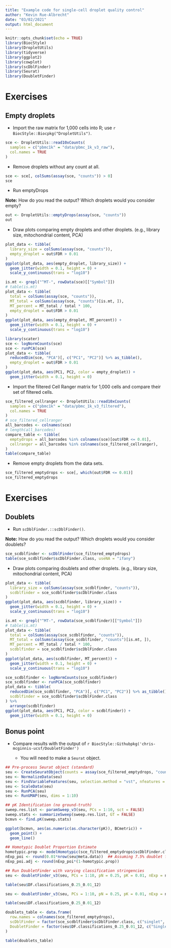 ```yaml
---
title: "Example code for single-cell droplet quality control"
author: "Kevin Rue-Albrecht"
date: "03/02/2021"
output: html_document
---
```


```r
knitr::opts_chunk$set(echo = TRUE)
library(BiocStyle)
library(DropletUtils)
library(tidyverse)
library(ggplot2)
library(cowplot)
library(scDblFinder)
library(Seurat)
library(DoubletFinder)
```

# Exercises

## Empty droplets

- Import the raw matrix for 1,000 cells into R; use `r BiocStyle::Biocpkg("DropletUtils")`.

```r
sce <- DropletUtils::read10xCounts(
  samples = c("pbmc1k" = "data/pbmc_1k_v3_raw"),
  col.names = TRUE
)
```

- Remove droplets without any count at all.

```r
sce <- sce[, colSums(assay(sce, "counts")) > 0]
sce
```

- Run emptyDrops

**Note:**
  How do you read the output?
  Which droplets would you consider empty?

```r
out <- DropletUtils::emptyDrops(assay(sce, "counts"))
out
```

- Draw plots comparing empty droplets and other droplets.
  (e.g., library size, mitochondrial content, PCA)

```r
plot_data <- tibble(
  library_size = colSums(assay(sce, "counts")),
  empty_droplet = out$FDR > 0.01
)
ggplot(plot_data, aes(empty_droplet, library_size)) +
  geom_jitter(width = 0.1, height = 0) +
  scale_y_continuous(trans = "log10")
```

```r
is.mt <- grepl("^MT-", rowData(sce)[["Symbol"]])
# table(is.mt)
plot_data <- tibble(
  total = colSums(assay(sce, "counts")),
  MT_total = colSums(assay(sce, "counts")[is.mt, ]),
  MT_percent = MT_total / total * 100,
  empty_droplet = out$FDR > 0.01
)
ggplot(plot_data, aes(empty_droplet, MT_percent)) +
  geom_jitter(width = 0.1, height = 0) +
  scale_y_continuous(trans = "log10")
```

```r
library(scater)
sce <- logNormCounts(sce)
sce <- runPCA(sce)
plot_data <- tibble(
  reducedDim(sce, "PCA")[, c("PC1", "PC2")] %>% as_tibble(),
  empty_droplet = out$FDR > 0.01
)
ggplot(plot_data, aes(PC1, PC2, color = empty_droplet)) +
  geom_jitter(width = 0.1, height = 0)
```

- Import the filtered Cell Ranger matrix for 1,000 cells and compare their set of filtered cells.

```r
sce_filtered_cellranger <- DropletUtils::read10xCounts(
  samples = c("pbmc1k" = "data/pbmc_1k_v3_filtered"),
  col.names = TRUE
)
# sce_filtered_cellranger
all_barcodes <- colnames(sce)
# length(all_barcodes)
compare_table <- tibble(
  emptydrops = all_barcodes %in% colnames(sce)[out$FDR <= 0.01],
  cellranger = all_barcodes %in% colnames(sce_filtered_cellranger),
)
table(compare_table)
```

- Remove empty droplets from the data sets.

```r
sce_filtered_emptydrops <- sce[, which(out$FDR <= 0.01)]
sce_filtered_emptydrops
```

# Exercises

## Doublets

- Run `scDblFinder.::scDblFinder()`.

**Note:**
  How do you read the output?
  Which droplets would you consider doublets?

```r
sce_scdblfinder <- scDblFinder(sce_filtered_emptydrops)
table(sce_scdblfinder$scDblFinder.class, useNA = "ifany")
```

- Draw plots comparing doublets and other droplets.
  (e.g., library size, mitochondrial content, PCA)

```r
plot_data <- tibble(
  library_size = colSums(assay(sce_scdblfinder, "counts")),
  scdblfinder = sce_scdblfinder$scDblFinder.class
)
ggplot(plot_data, aes(scdblfinder, library_size)) +
  geom_jitter(width = 0.1, height = 0) +
  scale_y_continuous(trans = "log10")
```

```r
is.mt <- grepl("^MT-", rowData(sce_scdblfinder)[["Symbol"]])
# table(is.mt)
plot_data <- tibble(
  total = colSums(assay(sce_scdblfinder, "counts")),
  MT_total = colSums(assay(sce_scdblfinder, "counts")[is.mt, ]),
  MT_percent = MT_total / total * 100,
  scdblfinder = sce_scdblfinder$scDblFinder.class
)
ggplot(plot_data, aes(scdblfinder, MT_percent)) +
  geom_jitter(width = 0.1, height = 0) +
  scale_y_continuous(trans = "log10")
```

```r
sce_scdblfinder <- logNormCounts(sce_scdblfinder)
sce_scdblfinder <- runPCA(sce_scdblfinder)
plot_data <- tibble(
  reducedDim(sce_scdblfinder, "PCA")[, c("PC1", "PC2")] %>% as_tibble(),
  scdblfinder = sce_scdblfinder$scDblFinder.class
) %>% 
  arrange(scdblfinder)
ggplot(plot_data, aes(PC1, PC2, color = scdblfinder)) +
  geom_jitter(width = 0.1, height = 0)
```

## Bonus point

- Compare results with the output of `r BiocStyle::Githubpkg('chris-mcginnis-ucsf/DoubletFinder')`

  + You will need to make a `Seurat` object.

```r
## Pre-process Seurat object (standard)
seu <- CreateSeuratObject(counts = assay(sce_filtered_emptydrops, "counts"))
seu <- NormalizeData(seu)
seu <- FindVariableFeatures(seu, selection.method = "vst", nfeatures = 2000)
seu <- ScaleData(seu)
seu <- RunPCA(seu)
seu <- RunUMAP(seu, dims = 1:10)
```

```r
## pK Identification (no ground-truth) 
sweep.res.list <- paramSweep_v3(seu, PCs = 1:10, sct = FALSE)
sweep.stats <- summarizeSweep(sweep.res.list, GT = FALSE)
bcmvn <- find.pK(sweep.stats)
```

```r
ggplot(bcmvn, aes(as.numeric(as.character(pK)), BCmetric)) +
  geom_point() +
  geom_line()
```

```r
## Homotypic Doublet Proportion Estimate 
homotypic.prop <- modelHomotypic(sce_filtered_emptydrops$scDblFinder.cluster)
nExp_poi <- round(0.01*nrow(seu@meta.data))  ## Assuming 7.5% doublet formation rate - tailor for your dataset
nExp_poi.adj <- round(nExp_poi*(1-homotypic.prop))
```

```r
## Run DoubletFinder with varying classification stringencies 
seu <- doubletFinder_v3(seu, PCs = 1:10, pN = 0.25, pK = 0.01, nExp = nExp_poi, reuse.pANN = FALSE, sct = FALSE)
```

```r
table(seu$DF.classifications_0.25_0.01_12)
```

```r
seu <- doubletFinder_v3(seu, PCs = 1:10, pN = 0.25, pK = 0.01, nExp = nExp_poi.adj, reuse.pANN = "pANN_0.25_0.01_12", sct = FALSE)
```

```r
table(seu$DF.classifications_0.25_0.01_12)
```

```r
doublets_table <- data.frame(
  row.names = colnames(sce_filtered_emptydrops),
  scDblFinder = factor(sce_scdblfinder$scDblFinder.class, c("singlet", "doublet")),
  DoubletFinder = factor(seu$DF.classifications_0.25_0.01_12, c("Singlet", "Doublet"))
)

table(doublets_table)
```

